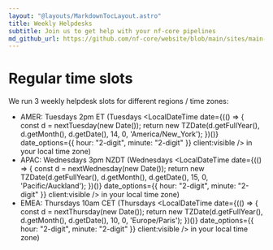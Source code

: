 ```yaml
---
layout: "@layouts/MarkdownTocLayout.astro"
title: Weekly Helpdesks
subtitle: Join us to get help with your nf-core pipelines
md_github_url: https://github.com/nf-core/website/blob/main/sites/main-site/src/pages/weekly_helpdesk.mdx
---
```



# Regular time slots

We run 3 weekly helpdesk slots for different regions / time zones:

- AMER: Tuesdays 2pm ET (Tuesdays <LocalDateTime date={(() => { const d = nextTuesday(new Date()); return new TZDate(d.getFullYear(), d.getMonth(), d.getDate(), 14, 0, 'America/New_York'); })()} date_options={{ hour: "2-digit", minute: "2-digit" }} client:visible /> in your local time zone)
- APAC: Wednesdays 3pm NZDT (Wednesdays <LocalDateTime date={(() => { const d = nextWednesday(new Date()); return new TZDate(d.getFullYear(), d.getMonth(), d.getDate(), 15, 0, 'Pacific/Auckland'); })()} date_options={{ hour: "2-digit", minute: "2-digit" }} client:visible /> in your local time zone)
- EMEA: Thursdays 10am CET (Thursdays <LocalDateTime date={(() => { const d = nextThursday(new Date()); return new TZDate(d.getFullYear(), d.getMonth(), d.getDate(), 10, 0, 'Europe/Paris'); })()} date_options={{ hour: "2-digit", minute: "2-digit" }} client:visible /> in your local time zone)
